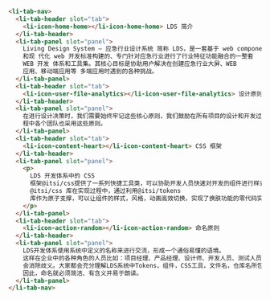 ```html
<li-tab-nav>
  <li-tab-header slot="tab">
    <li-icon-home-home></li-icon-home-home> LDS 简介
  </li-tab-header>
  <li-tab-panel slot="panel">
    Living Design System — 应急行业设计系统 简称 LDS，是一套基于 web component
    和现 代化 web 开发标准构建的、专门针对应急行业进行了行业特征功能融合的一整套
    WEB 开发 体系和工具集。其核心目标是协助用户解决在创建应急行业大屏、WEB
    应用、移动端应用等 多端应用时遇到的各种挑战。
  </li-tab-panel>
  <li-tab-header slot="tab">
    <li-icon-user-file-analytics></li-icon-user-file-analytics> 设计原则
  </li-tab-header>
  <li-tab-panel slot="panel">
    在进行设计决策时，我们需要始终牢记这些核心原则，我们鼓励在所有项目的设计和开发过
    程中各个团队也采用这些原则。
  </li-tab-panel>
  <li-tab-header slot="tab">
    <li-icon-content-heart></li-icon-content-heart> CSS 框架
  </li-tab-header>
  <li-tab-panel slot="panel">
    <p>
      LDS 开发体系中的 CSS
      框架@itsi/css提供了一系列快捷工具类，可以协助开发人员快速对开发的组件进行样式处理。
      @itsi/css 库在实现过程中，通过利用@itsi/tokens
      库作为原子支撑，可以让组件的样式，风格，动画高效切换，实现了换肤功能的零代码实现
    </p>
  </li-tab-panel>
  <li-tab-header slot="tab">
    <li-icon-action-random></li-icon-action-random> 命名原则
  </li-tab-header>
  <li-tab-panel slot="panel">
    LDS开发体系使用系统中定义的名称来进行交流，形成一个通俗易懂的语境。
    这样在企业中的各种角色的人员比如：项目经理、产品经理、设计师、开发人员、测试人员、部署人员、售后支持等进行沟通交流的时候，
    会消除歧义。大家都会充分理解LDS系统中Tokens，组件，CSS工具，文件名，仓库名所包含的各种含义。
    因此，命名就必须简洁、有含义并易于朗读。
  </li-tab-panel>
</li-tab-nav>
```
